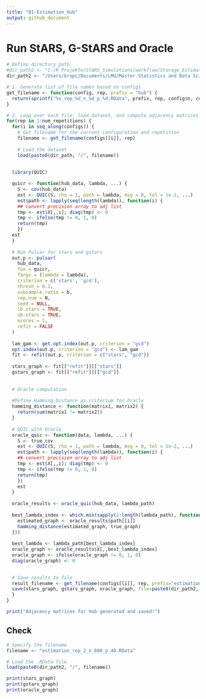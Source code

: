 ```yaml
---
title: "01-Estimation_Hub"
output: github_document
---
```



# Run StARS, G-StARS and Oracle
```r

# Define directory path
#dir_path2 <- "C:/R Projekte/StARS_Simulations/workflow/Storage_Estimation_Hub"
dir_path2 <- "/Users/bropc/Documents/LMU/Master Statistics and Data Science/Masterarbeit/R Master/StARS_Simulations/workflow/Storage_Estimation_Hub"

# 1. Generate list of file names based on configs
get_filename <- function(config, rep, prefix = "hub") {
  return(sprintf("%s_rep_%d_n_%d_p_%d.RData", prefix, rep, config$n, config$p))
}

# 2. Loop over each file, load dataset, and compute adjacency matrices
for(rep in 1:num_repetitions) {
  for(i in seq_along(configs)) {
    # Get filename for the current configuration and repetition
    filename <- get_filename(configs[[i]], rep)
    
    # Load the dataset
    load(paste0(dir_path, "/", filename))
  
  
  library(QUIC)

  quicr <- function(hub_data, lambda, ...) {
    S <- cov(hub_data)
    est <- QUIC(S, rho = 1, path = lambda, msg = 0, tol = 1e-2, ...)
    est$path <- lapply(seq(length(lambda)), function(i) {
    ## convert precision array to adj list
    tmp <- est$X[,,i]; diag(tmp) <- 0
    tmp <- ifelse(tmp != 0, 1, 0)
    return(tmp)
    })
  est
  }
  
  # Run Pulsar for stars and gstars
  out.p <- pulsar(
    hub_data,
    fun = quicr,
    fargs = (lambda = lambda),
    criterion = c('stars', 'gcd'),
    thresh = 0.1,
    subsample.ratio = b,
    rep.num = N,
    seed = NULL,
    lb.stars = TRUE,
    ub.stars = TRUE,
    ncores = 1,
    refit = FALSE
  )
  
  lam_gam <- get.opt.index(out.p, criterion = "gcd")
  opt.index(out.p, criterion = "gcd") <- lam_gam
  fit <- refit(out.p, criterion = c("stars", "gcd"))
  
  stars_graph <- fit[["refit"]][["stars"]]
  gstars_graph <- fit[["refit"]][["gcd"]]
  
  
  # Oracle computation
  
  #Define Hamming Distance as criterium for Oracle
  hamming_distance <- function(matrix1, matrix2) {
    return(sum(matrix1 != matrix2))
  }
  
  # QUIC with Oracle
  oracle_quic <- function(data, lambda, ...) {
    S <- true_cov
    est <- QUIC(S, rho = 1, path = lambda, msg = 0, tol = 1e-2, ...)
    est$path <- lapply(seq(length(lambda)), function(i) {
    ## convert precision array to adj list
    tmp <- est$X[,,i]; diag(tmp) <- 0
    tmp <- ifelse(tmp != 0, 1, 0)
    return(tmp)
    })
    est
  }
  
  oracle_results <- oracle_quic(hub_data, lambda_path)
  
  best_lambda_index <- which.min(sapply(1:length(lambda_path), function(i) {
    estimated_graph <- oracle_results$path[[i]]
    hamming_distance(estimated_graph, true_graph)
  }))
  
  best_lambda <- lambda_path[best_lambda_index]
  oracle_graph <- oracle_results$X[,,best_lambda_index]
  oracle_graph <- ifelse(oracle_graph != 0, 1, 0)
  diag(oracle_graph) <- 0

    
  # Save results to file
  result_filename <- get_filename(configs[[i]], rep, prefix="estimation")
  save(stars_graph, gstars_graph, oracle_graph, file=paste0(dir_path2, "/", ... = result_filename))
  }
}

print("Adjacency matrices for Hub generated and saved!")
```


## Check
```r
# Specify the filename
filename <- "estimation_rep_2_n_800_p_40.RData"

# Load the .RData file
load(paste0(dir_path2, "/", filename))

print(stars_graph)
print(gstars_graph)
print(oracle_graph)

```



